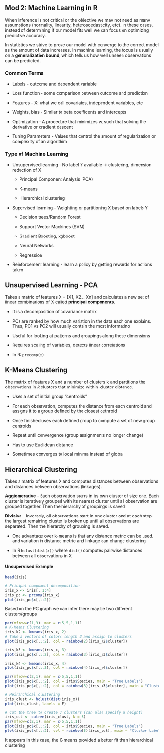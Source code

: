 ## Mod 2: Machine Learning in R

When inference is not critical or the objective we may not need as many assumptions (normality, linearity, heteroscedasticity, etc). In these cases, instead of determining if our model fits well we can focus on optimizing predictive accuracy.

In statistics we strive to prove our model with converge to the correct model as the amount of data increases. In machine learning, the focus is usually on a **generalization bound**, which tells us how well unseen observations can be predicted.

### Common Terms

-   Labels - outcome and dependent variable

-   Loss function - some comparison between outcome and prediction

-   Features - X: what we call covariates, independent variables, etc

-   Weights, bias - Similar to beta coefficents and intercepts

-   Optimization - A procedure that minimizes w, such that solving the derivative or gradient descent

-   Tuning Parameters - Values that control the amount of regularization or complexity of an algorithim

### Type of Machine Learning

-   Unsupervised learning - No label Y available -\> clustering, dimension reduction of X

    -   Principal Component Analysis (PCA)

    -   K-means

    -   Hierarchical clustering

-   Supervised learning - Weighting or partitioning X based on labels Y

    -   Decision trees/Random Forest

    -   Support Vector Machines (SVM)

    -   Gradient Boosting, xgboost

    -   Neural Networks

    -   Regression

-   Reinforcement learning - learn a policy by getting rewards for actions taken

## Unsupervised Learning - PCA

Takes a matric of features X = [X1, X2... Xn] and calculates a new set of linear combinations of X called **principal components.**

-   It is a decomposition of covariance matrix

-   PCs are ranked by how much variation in the data each one explains. Thus, PC1 vs PC2 will usually contain the most informatino

-   Useful for looking at patterns and groupings along these dimensions

-   Requires scaling of variables, detects linear correlations

-   In R: `precomp(x)`

## K-Means Clustering

The matrix of features X and a number of clusters k and partitions the observations in *k* clusters that minimize within-cluster distance.

-   Uses a set of initial group "centroids"

-   For each observation, computes the distance from each centroid and assigns it to a group defined by the closest cetnroid

-   Once finished uses each defined group to compute a set of new group centroids

-   Repeat until convergence (group assignments no longer change)

-   Has to use Euclidean distance

-   Sometimes converges to local minima instead of global

## Hierarchical Clustering

Takes a matrix of features X and computes distances between observations and distances between observations (linkages).

**Agglomerative** - Each observation starts in its own cluster of size one. Each cluster is iteratively grouped with its nearest cluster until all observation are grouped together. Then the hierarchy of groupings is saved

**Divisive** - Inversely, all observations start in one cluster and at each step the largest remaining cluster is broken up until all observations are separated. Then the hierarchy of grouping is saved.

-   One advantage over k-means is that any distance metric can be used, and variation in distance metric and linkage can change clustering

-   In R `hclust(dist(x))` where `dist()` computes pairwise distances between all observations in X

#### Unsupervised Example

```r
head(iris)
```

```r
# Prinipal component decomposition
iris_x <- iris[, 1:4]
iris_pc <- prcomp(iris_x)
plot(iris_pc$x[,1:2])
```

Based on the PC graph we can infer there may be two different clusters/groups

```r
par(mfrow=c(1,3), mar = c(5,5,1,1))
# K-Means Clustering
iris_k2 <- kmeans(iris_x, 2)
# Take a vectors of colors length 2 and assign to clusters
plot(iris_pc$x[,1:2], col = rainbow(2)[iris_k2$cluster])

iris_k3 <- kmeans(iris_x, 3)
plot(iris_pc$x[,1:2], col = rainbow(3)[iris_k3$cluster])

iris_k4 <- kmeans(iris_x, 4)
plot(iris_pc$x[,1:2], col = rainbow(4)[iris_k4$cluster])
```

```r
par(mfrow=c(2,1), mar = c(5,5,1,1))
plot(iris_pc$x[,1:2], col = iris$Species, main = "True Labels")
plot(iris_pc$x[,1:2], col = rainbow(3)[iris_k3$cluster], main = "Cluster Labels")
```

```r
# Heirarchical clustering
iris_clust <- hclust(dist(iris_x))
plot(iris_clust, labels = F)
```

```r
# cut the tree to create 3 clusters (can also specify a height)
iris_cut <- cutree(iris_clust, k = 3)
par(mfrow=c(2,1), mar = c(5,5,1,1))
plot(iris_pc$x[,1:2], col = iris$Species, main = "True Labels")
plot(iris_pc$x[,1:2], col = rainbow(3)[iris_cut], main = "Cluster Labels")
```

It appears in this case, the K-means provided a better fit than hierarchical clustering
